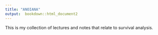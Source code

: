 ```yaml
---
title: "ANOIANA"
output:  bookdown::html_document2
---
```


This is my collection of lectures and notes that relate to survival analysis. 
